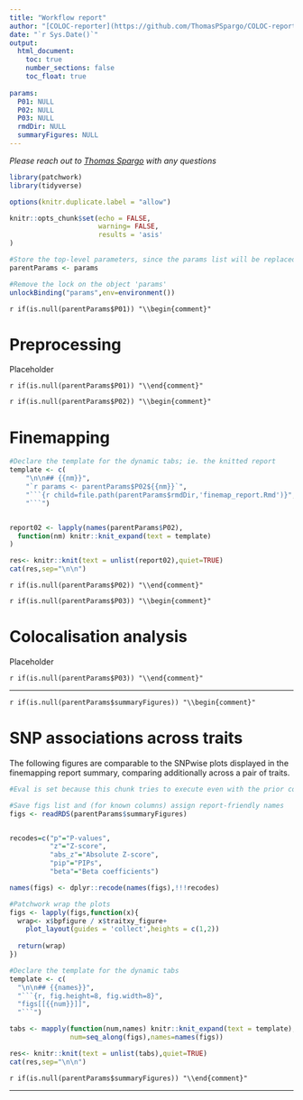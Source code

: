 ```yaml
---
title: "Workflow report"
author: "[COLOC-reporter](https://github.com/ThomasPSpargo/COLOC-reporter)"
date: "`r Sys.Date()`"
output:
  html_document:
    toc: true
    number_sections: false
    toc_float: true
    
params:
  P01: NULL
  P02: NULL
  P03: NULL
  rmdDir: NULL
  summaryFigures: NULL
---
```


_Please reach out to [Thomas Spargo](mailto:thomas.spargo@kcl.ac.uk) with any questions_

<!---
This document is a parent report used to concatenate across smaller report sections from this analysis workflow.

Each param of PO1..3 stores a list of parameters which are to be passed to the constituent child reports

P02 is a list with multiple reports derived for each trait. This chunk is therefore generated recursively.

rmdDir is the directory containing all child report template files

Parameterisation of child reports derived based on:
https://stackoverflow.com/questions/49475303/rmarkdown-child-documents-do-not-detect-their-params
--->

```r
library(patchwork)
library(tidyverse)

options(knitr.duplicate.label = "allow")

knitr::opts_chunk$set(echo = FALSE,
                      warning= FALSE,
                      results = 'asis'
)

#Store the top-level parameters, since the params list will be replaced respectively to each child report
parentParams <- params 

#Remove the lock on the object 'params'
unlockBinding("params",env=environment())

```

`r if(is.null(parentParams$P01)) "\\begin{comment}"`

# Preprocessing

Placeholder

`r if(is.null(parentParams$P01)) "\\end{comment}"`

`r if(is.null(parentParams$P02)) "\\begin{comment}"`

# Finemapping

```r

#Declare the template for the dynamic tabs; ie. the knitted report
template <- c(
    "\n\n## {{nm}}",
    "`r params <- parentParams$P02${{nm}}`",
    "```{r child=file.path(parentParams$rmdDir,'finemap_report.Rmd')}",
    "```")


report02 <- lapply(names(parentParams$P02),
  function(nm) knitr::knit_expand(text = template)
)

res<- knitr::knit(text = unlist(report02),quiet=TRUE)
cat(res,sep="\n\n")

```

`r if(is.null(parentParams$P02)) "\\end{comment}"`

`r if(is.null(parentParams$P03)) "\\begin{comment}"`

# Colocalisation analysis

Placeholder

`r if(is.null(parentParams$P03)) "\\end{comment}"`

___

`r if(is.null(parentParams$summaryFigures)) "\\begin{comment}"`

# SNP associations across traits {.tabset}

The following figures are comparable to the SNPwise plots displayed in the finemapping report summary, comparing additionally across a pair of traits.

```r
#Eval is set because this chunk tries to execute even with the prior comment

#Save figs list and (for known columns) assign report-friendly names
figs <- readRDS(parentParams$summaryFigures)


recodes=c("p"="P-values",
          "z"="Z-score",
          "abs_z"="Absolute Z-score",
          "pip"="PIPs",
          "beta"="Beta coefficients")

names(figs) <- dplyr::recode(names(figs),!!!recodes)

#Patchwork wrap the plots
figs <- lapply(figs,function(x){
  wrap<- x$bpfigure / x$traitxy_figure+
    plot_layout(guides = 'collect',heights = c(1,2))
  
  return(wrap)
})

#Declare the template for the dynamic tabs
template <- c(
  "\n\n## {{names}}",
  "```{r, fig.height=8, fig.width=8}",
  "figs[[{{num}}]]",
  "```")

tabs <- mapply(function(num,names) knitr::knit_expand(text = template),
               num=seq_along(figs),names=names(figs))

res<- knitr::knit(text = unlist(tabs),quiet=TRUE)
cat(res,sep="\n\n")
```


`r if(is.null(parentParams$summaryFigures)) "\\end{comment}"`

___

